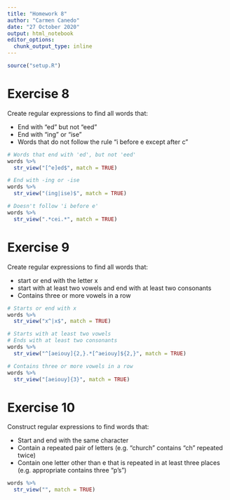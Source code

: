 ```yaml
---
title: "Homework 8"
author: "Carmen Canedo"
date: "27 October 2020"
output: html_notebook
editor_options: 
  chunk_output_type: inline
---
```


```r
source("setup.R")
```


# Exercise 8
Create regular expressions to find all words that:

  + End with "ed" but not "eed"
  + End with "ing" or "ise"
  + Words that do not follow the rule "i before e except after c"
  
```r
# Words that end with 'ed', but not 'eed'
words %>% 
  str_view("[^e]ed$", match = TRUE)
```

```r
# End with -ing or -ise
words %>% 
  str_view("(ing|ise)$", match = TRUE)
```

```r
# Doesn't follow 'i before e'
words %>% 
  str_view(".*cei.*", match = TRUE)
```

# Exercise 9
Create regular expressions to find all words that:

  + start or end with the letter x
  + start with at least two vowels and end with at least two consonants
  + Contains three or more vowels in a row
  
```r
# Starts or end with x
words %>% 
  str_view("x^|x$", match = TRUE)
```
  
```r
# Starts with at least two vowels
# Ends with at least two consonants
words %>% 
  str_view("^[aeiouy]{2,}.*[^aeiouy]${2,}", match = TRUE)
```
  
```r
# Contains three or more vowels in a row
words %>% 
  str_view("[aeiouy]{3}", match = TRUE)
```

# Exercise 10
Construct regular expressions to find words that:

  + Start and end with the same character
  + Contain a repeated pair of letters (e.g. "church" contains "ch" repeated twice)
  + Contain one letter other than e that is repeated in at least three places (e.g. appropriate contains three "p's")
  
```r
words %>% 
  str_view("", match = TRUE)
```

```r

```

